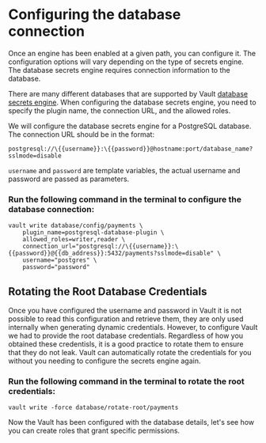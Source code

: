 # Configuring the database connection

Once an engine has been enabled at a given path, you can configure it. The configuration options will vary depending on the type of secrets engine. The database secrets engine requires connection information to the database.

There are many different databases that are supported by Vault [database secrets engine](https://www.vaultproject.io/docs/secrets/databases/index.html). When configuring the database secrets engine, you need to specify the plugin name, the connection URL, and the allowed roles.

We will configure the database secrets engine for a PostgreSQL database. The connection URL should be in the format:
 
```
postgresql://\{{username}}:\{{password}}@hostname:port/database_name?sslmode=disable
```

`username` and `password` are template variables, the actual username and password are passed as parameters.


### Run the following command in the terminal to configure the database connection:

```shell
vault write database/config/payments \
    plugin_name=postgresql-database-plugin \
    allowed_roles=writer,reader \
    connection_url="postgresql://\{{username}}:\{{password}}@{{db_address}}:5432/payments?sslmode=disable" \
    username="postgres" \
    password="password"
```

## Rotating the Root Database Credentials

Once you have configured the username and password in Vault it is not possible to read this configuration and retrieve them, 
they are only used internally when generating dynamic credentials. 
However, to configure Vault we had to provide the root database credentials. Regardless of how you obtained these credentisls, 
it is a good practice to rotate them to ensure that they do not leak. Vault can automatically rotate the credentials for you 
without you needing to configure the secrets engine again.

### Run the following command in the terminal to rotate the root credentials:

```shell
vault write -force database/rotate-root/payments
```

Now the Vault has been configured with the database details, let's see how you can create roles
that grant specific permissions.
